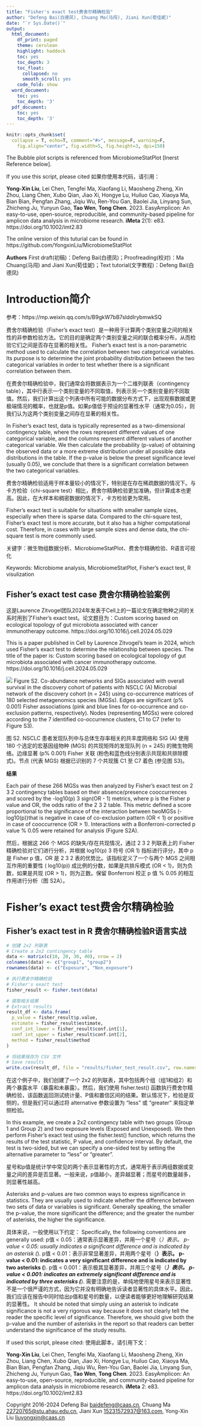 ---
title: "Fisher's exact test费舍尔精确检验"
author: "Defeng Bai(白德凤), Chuang Ma(马闯), Jiani Xun(荀佳妮)"
date: "`r Sys.Date()`"
output:
  html_document:
    df_print: paged
    theme: cerulean
    highlight: haddock
    toc: yes
    toc_depth: 3
    toc_float:
      collapsed: no
      smooth_scroll: yes
    code_fold: show
  word_document:
    toc: yes
    toc_depth: '3'
  pdf_document:
    toc: yes
    toc_depth: '3'
---

```{r setup, include=FALSE}
knitr::opts_chunk$set(
  collapse = T, echo=T, comment="#>", message=F, warning=F,
	fig.align="center", fig.width=5, fig.height=3, dpi=150)
```



The Bubble plot scripts is referenced from MicrobiomeStatPlot [Inerst Reference below].

If you use this script, please cited 如果你使用本代码，请引用：

**Yong-Xin Liu**, Lei Chen, Tengfei Ma, Xiaofang Li, Maosheng Zheng, Xin Zhou, Liang Chen, Xubo Qian, Jiao Xi, Hongye Lu, Huiluo Cao, Xiaoya Ma, Bian Bian, Pengfan Zhang, Jiqiu Wu, Ren-You Gan, Baolei Jia, Linyang Sun, Zhicheng Ju, Yunyun Gao, **Tao Wen**, **Tong Chen**. 2023. EasyAmplicon: An easy-to-use, open-source, reproducible, and community-based pipeline for amplicon data analysis in microbiome research. **iMeta** 2(1): e83. https://doi.org/10.1002/imt2.83

The online version of this tuturial can be found in https://github.com/YongxinLiu/MicrobiomeStatPlot


**Authors**
First draft(初稿)：Defeng Bai(白德凤)；Proofreading(校对)：Ma Chuang(马闯) and Jiani Xun(荀佳妮)；Text tutorial(文字教程)：Defeng Bai(白德凤)


# Introduction简介

参考：https://mp.weixin.qq.com/s/B9gkW7bB7slddIrybmwkSQ

费舍尔精确检验（Fisher's exact test）是一种用于计算两个类别变量之间的相关性的非参数检验方法。它的目的是确定两个类别变量之间的联合概率分布，从而检验它们之间是否存在显著的相关性。
Fisher's exact test is a non-parametric method used to calculate the correlation between two categorical variables. Its purpose is to determine the joint probability distribution between the two categorical variables in order to test whether there is a significant correlation between them.

在费舍尔精确检验中，我们通常会将数据表示为一个二维列联表（contingency table），其中行表示一个类别变量的不同取值，列表示另一个类别变量的不同取值。然后，我们计算出这个列表中所有可能的数据分布方式下，出现观察数据或更极端情况的概率，也就是p值。如果p值低于预设的显著性水平（通常为0.05），则我们认为这两个类别变量之间存在显著的相关性。

In Fisher's exact test, data is typically represented as a two-dimensional contingency table, where the rows represent different values of one categorical variable, and the columns represent different values of another categorical variable. We then calculate the probability (p-value) of obtaining the observed data or a more extreme distribution under all possible data distributions in the table. If the p-value is below the preset significance level (usually 0.05), we conclude that there is a significant correlation between the two categorical variables.

费舍尔精确检验适用于样本量较小的情况下，特别是在存在稀疏数据的情况下。与卡方检验（chi-square test）相比，费舍尔精确检验更加准确，但计算成本也更高。因此，在大样本和稠密数据的情况下，卡方检验更为常用。

Fisher's exact test is suitable for situations with smaller sample sizes, especially when there is sparse data. Compared to the chi-square test, Fisher's exact test is more accurate, but it also has a higher computational cost. Therefore, in cases with large sample sizes and dense data, the chi-square test is more commonly used.


关键字：微生物组数据分析、MicrobiomeStatPlot、费舍尔精确检验、R语言可视化

Keywords: Microbiome analysis, MicrobiomeStatPlot, Fisher's exact test, R visulization


## Fisher's exact test case 费舍尔精确检验案例

这是Laurence Zitvogel团队2024年发表于Cell上的一篇论文在确定物种之间的关系时用到了Fisher's exact test。论文题目为：Custom scoring based on ecological topology of gut microbiota associated with cancer immunotherapy outcome. https://doi.org/10.1016/j.cell.2024.05.029

This is a paper published in Cell by Laurence Zitvogel's team in 2024, which used Fisher's exact test to determine the relationship between species. The title of the paper is: Custom scoring based on ecological topology of gut microbiota associated with cancer immunotherapy outcome. https://doi.org/10.1016/j.cell.2024.05.029


![](FisherExactTest.jpg)
Figure S2. Co-abundance networks and SIGs associated with overall survival in the discovery cohort of patients with NSCLC (A) Microbial network of the discovery cohort (n = 245) using co-occurrence matrices of 180 selected metagenomics species (MGSs). Edges are significant (p% 0.001) Fisher associations (pink and blue lines for co-occurrence and co-exclusion patterns, respectively). Nodes (representing MGSs) were colored according to the 7 identified co-occurrence clusters, C1 to C7 (refer to Figure S3).

图 S2. NSCLC 患者发现队列中与总体生存率相关的共丰度网络和 SIG (A) 使用 180 个选定的宏基因组物种 (MGS) 的共现矩阵的发现队列 (n = 245) 的微生物网络。边缘显著 (p% 0.001) Fisher 关联 (粉色和蓝色线分别表示共现和共排除模式)。节点 (代表 MGS) 根据已识别的 7 个共现簇 C1 至 C7 着色 (参见图 S3)。


**结果**

Each pair of these 266 MGSs was then analyzed by Fisher’s exact test on 2 3 2 contingency tables based on their absence/presence cooccurrences and scored by the -log10(p) 3 sign(OR - 1) metrics, where p is the Fisher p value and OR, the odds ratio of the 2 3 2 table. This metric defined a score proportional to the significance of the interaction between twoMGSs (-log10(p))that is negative in case of co-exclusion pattern (OR < 1) or positive in case of cooccurrence (OR > 1). Interactions with a Bonferroni-corrected p value % 0.05 were retained for analysis (Figure S2A). 

然后，根据这 266 个 MGS 的缺失/存在共现情况，通过 2 3 2 列联表上的 Fisher 精确检验对它们进行分析，并根据 log10(p) 3 符号 (OR 1) 指标进行评分，其中 p 是 Fisher p 值，OR 是 2 3 2 表的优势比。该指标定义了一个与两个 MGS 之间相互作用的重要性 ( log10(p)) 成比例的分数，如果是共排斥模式 (OR < 1)，则为负数，如果是共现 (OR > 1)，则为正数。保留 Bonferroni 校正 p 值 % 0.05 的相互作用进行分析（图 S2A）。



# Fisher's exact test费舍尔精确检验

## Fisher's exact test in R 费舍尔精确检验R语言实战


```{r Fisher exact test, fig.show='asis', fig.width=4, fig.height=2.5}
# 创建 2x2 列联表
# Create a 2x2 contingency table
data <- matrix(c(10, 20, 30, 40), nrow = 2) 
colnames(data) <- c("group1", "group2") 
rownames(data) <- c("Exposure", "Non_exposure")

# 执行费舍尔精确检验
# Fisher's exact test
fisher_result <- fisher.test(data)

# 提取相关结果
# Extract results
result_df <- data.frame(
  p_value = fisher_result$p.value,
  estimate = fisher_result$estimate,
  conf_int_lower = fisher_result$conf.int[1],
  conf_int_upper = fisher_result$conf.int[2],
  method = fisher_result$method
)

# 将结果保存为 CSV 文件
# Save results
write.csv(result_df, file = "results/fisher_test_result.csv", row.names = FALSE)
```


在这个例子中，我们创建了一个 2x2 的列联表，其中包括两个组（组1和组2）和两个暴露水平（暴露和未暴露）。然后，我们使用 fisher.test() 函数执行费舍尔精确检验，该函数返回测试统计量、P值和置信区间的结果。默认情况下，检验是双侧的，但是我们可以通过将 alternative 参数设置为 "less" 或 "greater" 来指定单侧检验。

In this example, we create a 2x2 contingency table with two groups (Group 1 and Group 2) and two exposure levels (Exposed and Unexposed). We then perform Fisher's exact test using the fisher.test() function, which returns the results of the test statistic, P value, and confidence interval. By default, the test is two-sided, but we can specify a one-sided test by setting the alternative parameter to "less" or "greater".

星号和p值是统计学中常见的两个表示显著性的方式，通常用于表示两组数据或变量之间的差异是否显著。一般来说，p值越小，差异越显著；而星号的数量越多，则显著性越高。

Asterisks and p-values are two common ways to express significance in statistics. They are usually used to indicate whether the difference between two sets of data or variables is significant. Generally speaking, the smaller the p-value, the more significant the difference; and the greater the number of asterisks, the higher the significance.

具体来说，一般使用以下约定：
Specifically, the following conventions are generally used:
p值 < 0.05：通常表示显著差异，并用一个星号（*）表示。
p-value < 0.05: usually indicates a significant difference and is indicated by an asterisk (*).
p值 < 0.01：表示非常显著差异，并用两个星号（**）表示。
p-value < 0.01: indicates a very significant difference and is indicated by two asterisks (**).
p值 < 0.001：表示极其显著差异，并用三个星号（***）表示。
p-value < 0.001: indicates an extremely significant difference and is indicated by three asterisks (***).
需要注意的是，单纯地使用星号来表示显著性不是一个很严谨的方式，因为它并没有明确地告诉读者显著性的具体水平。因此，我们应该在报告中同时给出p值和星号的数量，以便读者能够更好地理解研究结果的显著性。
It should be noted that simply using an asterisk to indicate significance is not a very rigorous way because it does not clearly tell the reader the specific level of significance. Therefore, we should give both the p-value and the number of asterisks in the report so that readers can better understand the significance of the study results.

If used this script, please cited:
使用此脚本，请引用下文：

**Yong-Xin Liu**, Lei Chen, Tengfei Ma, Xiaofang Li, Maosheng Zheng, Xin Zhou, Liang Chen, Xubo Qian, Jiao Xi, Hongye Lu, Huiluo Cao, Xiaoya Ma, Bian Bian, Pengfan Zhang, Jiqiu Wu, Ren-You Gan, Baolei Jia, Linyang Sun, Zhicheng Ju, Yunyun Gao, **Tao Wen**, **Tong Chen**. 2023. EasyAmplicon: An easy-to-use, open-source, reproducible, and community-based pipeline for amplicon data analysis in microbiome research. **iMeta** 2: e83. https://doi.org/10.1002/imt2.83

Copyright 2016-2024 Defeng Bai <baidefeng@caas.cn>, Chuang Ma <22720765@stu.ahau.edu.cn>, Jiani Xun <15231572937@163.com>, Yong-Xin Liu <liuyongxin@caas.cn>
